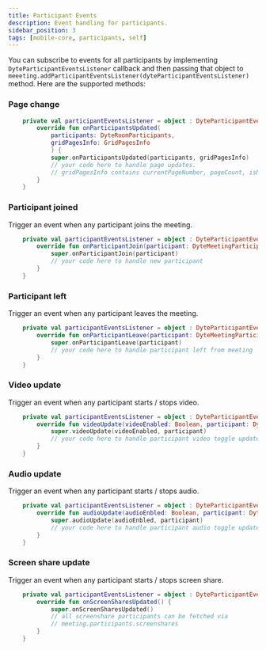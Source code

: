 ```yaml
---
title: Participant Events
description: Event handling for participants.
sidebar_position: 3
tags: [mobile-core, participants, self]
---
```


You can subscribe to events for all participants by implementing
`DyteParticipantEventsListener` callback and then passing that object to
`meeeting.addParticipantEventsListener(dyteParticipantEventsListener)` method.
Here are the supported methods:

### Page change

```kotlin
    private val participantEventsListener = object : DyteParticipantEventsListener {
        override fun onParticipantsUpdated(
            participants: DyteRoomParticipants,
            gridPagesInfo: GridPagesInfo
            ) {
            super.onParticipantsUpdated(participants, gridPagesInfo)
            // your code here to handle page updates.
            // gridPagesInfo contains currentPageNumber, pageCount, isNextPagePossible, isPreviousPagePossible.
        }
    }
```

### Participant joined

Trigger an event when any participant joins the meeting.

```kotlin
    private val participantEventsListener = object : DyteParticipantEventsListener {
        override fun onParticipantJoin(participant: DyteMeetingParticipant) {
            super.onParticipantJoin(participant)
            // your code here to handle new participant
        }
    }
```

### Participant left

Trigger an event when any participant leaves the meeting.

```kotlin
    private val participantEventsListener = object : DyteParticipantEventsListener {
        override fun onParticipantLeave(participant: DyteMeetingParticipant) {
            super.onParticipantLeave(participant)
            // your code here to handle participant left from meeting
        }
    }
```

### Video update

Trigger an event when any participant starts / stops video.

```kotlin
    private val participantEventsListener = object : DyteParticipantEventsListener {
        override fun videoUpdate(videoEnabled: Boolean, participant: DyteMeetingParticipant) {
            super.videoUpdate(videoEnabled, participant)
            // your code here to handle participant video toggle update
        }
    }
```

### Audio update

Trigger an event when any participant starts / stops audio.

```kotlin
    private val participantEventsListener = object : DyteParticipantEventsListener {
        override fun audioUpdate(audioEnbled: Boolean, participant: DyteMeetingParticipant) {
            super.audioUpdate(audioEnbled, participant)
            // your code here to handle participant audio toggle update
        }
    }
```

### Screen share update

Trigger an event when any participant starts / stops screen share.

```kotlin
    private val participantEventsListener = object : DyteParticipantEventsListener {
        override fun onScreenSharesUpdated() {
            super.onScreenSharesUpdated()
            // all screenshare participants can be fetched via
            // meeting.participants.screenshares
        }
    }
```
